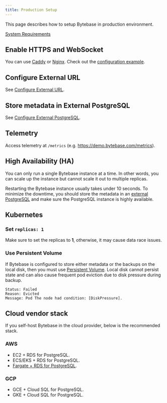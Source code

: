 ```yaml
---
title: Production Setup
---
```


This page describes how to setup Bytebase in production environment.

[System Requirements](/faq/##system-requirements)

## Enable HTTPS and WebSocket

You can use [Caddy](https://caddyserver.com/docs/quick-starts/reverse-proxy) or [Nginx](https://www.nginx.com/). Check out the [configuration example](/get-started/self-host/#configuration).

## Configure External URL

See [Configure External URL](/get-started/install/external-url).

## Store metadata in External PostgreSQL

See [Configure External PostgreSQL](/get-started/install/external-postgres).

## Telemetry

Access telemetry at `/metrics` (e.g. https://demo.bytebase.com/metrics).

## High Availability (HA)

You can only run a single Bytebase instance at a time. In other words, you can scale up the instance but cannot scale it out to multiple replicas.

Restarting the Bytebase instance usually takes under 10 seconds. To minimize the downtime, you should
store the metadata in an [external PostgreSQL](/administration/production-setup/#store-metadata-in-external-postgresql) and make sure the PostgreSQL instance is highly available.

## Kubernetes

### Set `replicas: 1`

Make sure to set the replicas to **1**, otherwise, it may cause data race issues.

### Use Persistent Volume

If Bytebase is configured to store either metadata or the backups on the local disk, then you must use [Persistent Volume](https://kubernetes.io/docs/concepts/storage/persistent-volumes/#types-of-persistent-volumes). Local disk cannot persist state and can also cause frequent pod eviction due to disk pressure during backup.

```plain
Status: Failed
Reason: Evicted
Message: Pod The node had condition: [DiskPressure].
```

## Cloud vendor stack

If you self-host Bytebase in the cloud provider, below is the recommended stack.

### AWS

- EC2 + RDS for PostgreSQL.
- ECS/EKS + RDS for PostgreSQL.
- [Fargate + RDS for PostgreSQL](/get-started/self-host/#aws-fargate).

### GCP

- GCE + Cloud SQL for PostgreSQL.
- GKE + Cloud SQL for PostgreSQL.
